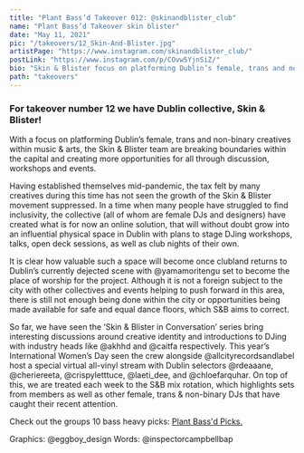 ```yaml
---
title: "Plant Bass’d Takeover 012: @skinandblister_club"
name: "Plant Bass’d Takeover skin blister"
date: "May 11, 2021"
pic: "/takeovers/12_Skin-And-Blister.jpg"
artistPage: "https://www.instagram.com/skinandblister_club/"
postLink: "https://www.instagram.com/p/COvw5YjnSiZ/"
bio: "Skin & Blister focus on platforming Dublin’s female, trans and non-binary creatives within music & arts"
path: "takeovers"
---
```


### For takeover number 12 we have Dublin collective, Skin & Blister!

With a focus on platforming Dublin’s female, trans and non-binary creatives within music & arts, the Skin & Blister team are breaking boundaries within the capital and creating more opportunities for all through discussion, workshops and events.

Having established themselves mid-pandemic, the tax felt by many creatives during this time has not seen the growth of the Skin & Blister movement suppressed. In a time when many people have struggled to find inclusivity, the collective (all of whom are female DJs and designers) have created what is for now an online solution, that will without doubt grow into an influential physical space in Dublin with plans to stage DJing workshops, talks, open deck sessions, as well as club nights of their own.

It is clear how valuable such a space will become once clubland returns to Dublin’s currently dejected scene with @yamamoritengu set to become the place of worship for the project. Although it is not a foreign subject to the city with other collectives and events helping to push forward in this area, there is still not enough being done within the city or opportunities being made available for safe and equal dance floors, which S&B aims to correct.

So far, we have seen the ‘Skin & Blister in Conversation’ series bring interesting discussions around creative identity and introductions to DJing with industry heads like @akhhd and @caitfa respectively. This year’s International Women’s Day seen the crew alongside @allcityrecordsandlabel host a special virtual all-vinyl stream with Dublin selectors @rdeaaane, @cheriereeta, @crispyletttuce, @laeti_dee, and @chloefarquhar.
On top of this, we are treated each week to the S&B mix rotation, which highlights sets from members as well as other female, trans & non-binary DJs that have caught their recent attention.

Check out the groups 10 bass heavy picks: <a role="button" class="btn btn-dark" href="https://open.spotify.com/playlist/5skAgzUfGmZLwrOPNLnGVf">Plant Bass'd Picks.</a>

Graphics: @eggboy_design
Words: @inspectorcampbellbap
